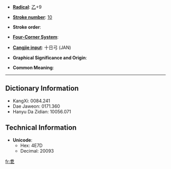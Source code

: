 * '''[[Wiktionary:Chinese radical index| Radical]]''': [[Wiktionary:Chinese radical index 乙|乙]]+9

* '''[[Wiktionary:Chinese total strokes index|Stroke number]]''': [[Wiktionary:Chinese total strokes index 10|10]]

* '''Stroke order''': 

* '''[[Wiktionary:Chinese four corner index|Four-Corner System]]''': 

* '''[[Wiktionary:Chinese Cangjie index|Cangjie input]]''': 十日弓 (JAN)

* '''Graphical Significance and Origin''': 

* '''Common Meaning''': 

----

== Dictionary Information ==

* KangXi: 0084.241
* Dae Jaweon: 0171.360
* Hanyu Da Zidian: 10056.071

== Technical Information ==

* '''Unicode''':
** Hex: 4E7D
** Decimal: 20093

[[fr:乽]]